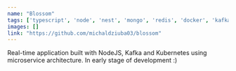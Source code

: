 ```yaml
---
name: "Blossom"
tags: ['typescript', 'node', 'nest', 'mongo', 'redis', 'docker', 'kafka', 'react']
images: []
link: "https://github.com/michaldziuba03/blossom"
---
```

Real-time application built with NodeJS, Kafka and Kubernetes using microservice architecture. In early stage of development :)